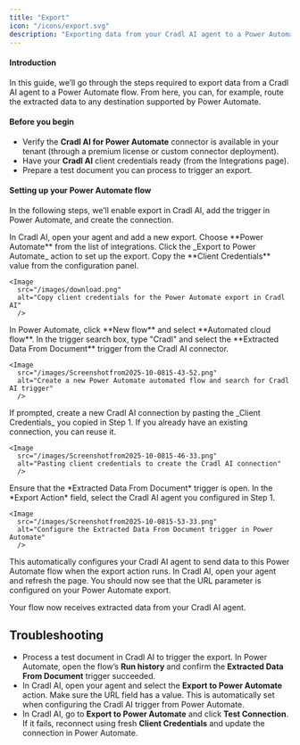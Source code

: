 ```yaml
---
title: "Export"
icon: "/icons/export.svg"
description: "Exporting data from your Cradl AI agent to a Power Automate flow."
---
```



#### Introduction
In this guide, we’ll go through the steps required to export data from a Cradl AI agent to a Power Automate flow. From here, you can, for example, route the extracted data to any destination supported by Power Automate.

#### Before you begin
- Verify the **Cradl AI for Power Automate** connector is available in your tenant (through a premium license or custom connector deployment).
- Have your **Cradl AI** client credentials ready (from the Integrations page).
- Prepare a test document you can process to trigger an export.

#### Setting up your Power Automate flow
In the following steps, we’ll enable export in Cradl AI, add the trigger in Power Automate, and create the connection.

<Steps>
  <Step title="Add a Power Automate export">
    In Cradl AI, open your agent and add a new export. Choose **Power Automate** from the list of integrations. Click the _Export to Power Automate_ action to set up the export.
    Copy the **Client Credentials** value from the configuration panel.

    <Image
      src="/images/download.png"
      alt="Copy client credentials for the Power Automate export in Cradl AI"
      />
  </Step>

  <Step title="Add the Extracted Data From Document trigger">
    In Power Automate, click **New flow** and select **Automated cloud flow**. In the trigger search box, type "Cradl" and select the **Extracted Data From Document** trigger from the Cradl AI connector.

    <Image
      src="/images/Screenshotfrom2025-10-0815-43-52.png"
      alt="Create a new Power Automate automated flow and search for Cradl AI trigger"
      />
  </Step>

  <Step title="Create a connection from Power Automate to Cradl AI">
    If prompted, create a new Cradl AI connection by pasting the _Client Credentials_ you copied in Step 1. If you already have an existing connection, you can reuse it.

    <Image
      src="/images/Screenshotfrom2025-10-0815-46-33.png"
      alt="Pasting client credentials to create the Cradl AI connection"
      />
  </Step>

  <Step title="Select your agent">
    Ensure that the *Extracted Data From Document* trigger is open. In the *Export Action* field, select the Cradl AI agent you configured in Step 1.

    <Image
      src="/images/Screenshotfrom2025-10-0815-53-33.png"
      alt="Configure the Extracted Data From Document trigger in Power Automate"
      />
  </Step>

  <Step title="Save your Power Automate flow">
    This automatically configures your Cradl AI agent to send data to this Power Automate flow when the export action runs. In Cradl AI, open your agent and refresh the page. You should now see that the URL parameter is configured on your Power Automate export.
  </Step>
</Steps>

Your flow now receives extracted data from your Cradl AI agent.

## Troubleshooting
- Process a test document in Cradl AI to trigger the export. In Power Automate, open the flow’s **Run history** and confirm the **Extracted Data From Document** trigger succeeded.
- In Cradl AI, open your agent and select the **Export to Power Automate** action. Make sure the URL field has a value. This is automatically set when configuring the Cradl AI trigger from Power Automate.
- In Cradl AI, go to **Export to Power Automate** and click **Test Connection**. If it fails, reconnect using fresh **Client Credentials** and update the connection in Power Automate.
